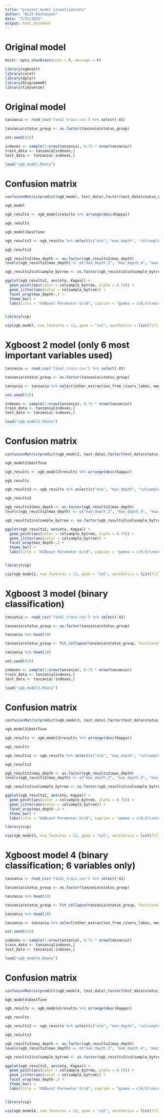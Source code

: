 ```yaml
---
title: "project model visualizations"
author: "Nick Kachanyuk"
date: "7/31/2021"
output: html_document
---
```


# Original model 

```r
knitr::opts_chunk$set(echo = F, message = F)
```

```r
library(xgboost)
library(caret)
library(dplyr)
library(DiagrammeR)
library(tidyverse)
```

# Original model

```r
tanzania <- read_csv('final_train.csv') %>% select(-X1)

tanzania$status_group <- as.factor(tanzania$status_group)
```

```r
set.seed(510)

indexes <- sample(1:nrow(tanzania), 0.75 * nrow(tanzania))
train_data <- tanzania[indexes,]
test_data <- tanzania[-indexes,]
```

```r
load("xgb_model.Rdata")
```

# Confusion matrix

```r
confusionMatrix(predict(xgb_model, test_data),factor(test_data$status_group))
```

```r
xgb_model
```

```r
xgb_results <- xgb_model$results %>% arrange(desc(Kappa))

xgb_results
```

```r
xgb_model$bestTune
```

```r
xgb_results2 <- xgb_results %>% select(c("eta", "max_depth", "colsample_bytree", "min_child_weight", "Kappa"))

xgb_results2
```

```r
xgb_results2$max_depth <- as.factor(xgb_results2$max_depth)
levels(xgb_results2$max_depth) <- c("max_depth_2", "max_depth_4", "max_depth_6", "max_depth_8")

xgb_results2$colsample_bytree <- as.factor(xgb_results2$colsample_bytree)

ggplot(xgb_results2, aes(eta, Kappa)) + 
  geom_point(aes(color = colsample_bytree, alpha = 0.75)) +
  geom_jitter(aes(color = colsample_bytree)) + 
  facet_wrap(max_depth~.) + 
  theme_bw() + 
  labs(title = "XGBoost Parameter Grid", caption = "gamma = c(0,5)\nmin_child_weight = 5") 
  
```

```r
library(vip)

vip(xgb_model, num_features = 12, geom = "col", aesthetics = list(fill = "bisque1", size = 0.5, color = "mistyrose3")) + theme_bw()
```

# Xgboost 2 model (only 6 most important variables used)

```r
tanzania <- read_csv('final_train.csv') %>% select(-X1)

tanzania$status_group <- as.factor(tanzania$status_group)
```

```r
tanzania <- tanzania %>% select(other_extraction_from_rivers_lakes, med_lg_SE_region, small_med_NW_regions, handpump_groundwater_shallow_wells, amount_tsh, well_strain, status_group)
```

```r
set.seed(510)

indexes <- sample(1:nrow(tanzania), 0.75 * nrow(tanzania))
train_data <- tanzania[indexes,]
test_data <- tanzania[-indexes,]
```

```r
load("xgb_model2.Rdata")
```

# Confusion matrix

```r
confusionMatrix(predict(xgb_model2, test_data),factor(test_data$status_group))
```

```r
xgb_model2$bestTune
```

```r
xgb_results <- xgb_model2$results %>% arrange(desc(Kappa))

xgb_results
```

```r
xgb_results2 <- xgb_results %>% select(c("eta", "max_depth", "colsample_bytree", "min_child_weight", "Kappa"))

xgb_results2
```

```r
xgb_results2$max_depth <- as.factor(xgb_results2$max_depth)
levels(xgb_results2$max_depth) <- c("max_depth_2", "max_depth_4", "max_depth_6", "max_depth_8")

xgb_results2$colsample_bytree <- as.factor(xgb_results2$colsample_bytree)

ggplot(xgb_results2, aes(eta, Kappa)) + 
  geom_point(aes(color = colsample_bytree, alpha = 0.75)) +
  geom_jitter(aes(color = colsample_bytree)) + 
  facet_wrap(max_depth~.) + 
  theme_bw() + 
  labs(title = "XGBoost Parameter Grid", caption = "gamma = c(0,5)\nmin_child_weight = 5") 
  
```

```r
library(vip)

vip(xgb_model2, num_features = 12, geom = "col", aesthetics = list(fill = "bisque1", size = 0.5, color = "mistyrose3")) + theme_bw()
```

# Xgboost 3 model (binary classification)

```r
tanzania <- read_csv('final_train.csv') %>% select(-X1)

tanzania$status_group <- as.factor(tanzania$status_group)

tanzania %>% head(20)
```

```r
tanzania$status_group <- fct_collapse(tanzania$status_group, functional = c("functional"),  needs_attention = c("functional needs repair", "non functional"))

tanzania %>% head(20) 
```

```r
set.seed(510)

indexes <- sample(1:nrow(tanzania), 0.75 * nrow(tanzania))
train_data <- tanzania[indexes,]
test_data <- tanzania[-indexes,]
```

```r
load("xgb_model3.Rdata")
```

# Confusion matrix

```r
confusionMatrix(predict(xgb_model3, test_data),factor(test_data$status_group))
```

```r
xgb_model3$bestTune
```

```r
xgb_results <- xgb_model3$results %>% arrange(desc(Kappa))

xgb_results
```

```r
xgb_results2 <- xgb_results %>% select(c("eta", "max_depth", "colsample_bytree", "min_child_weight", "Kappa"))

xgb_results2
```

```r
xgb_results2$max_depth <- as.factor(xgb_results2$max_depth)
levels(xgb_results2$max_depth) <- c("max_depth_2", "max_depth_4", "max_depth_6", "max_depth_8")

xgb_results2$colsample_bytree <- as.factor(xgb_results2$colsample_bytree)

ggplot(xgb_results2, aes(eta, Kappa)) + 
  geom_point(aes(color = colsample_bytree, alpha = 0.75)) +
  geom_jitter(aes(color = colsample_bytree)) + 
  facet_wrap(max_depth~.) + 
  theme_bw() + 
  labs(title = "XGBoost Parameter Grid", caption = "gamma = c(0,5)\nmin_child_weight = 5") 
```

```r
library(vip)

vip(xgb_model3, num_features = 12, geom = "col", aesthetics = list(fill = "bisque1", size = 0.5, color = "mistyrose3")) + theme_bw()
```


# Xgboost model 4 (binary classification; 6 variables only)

```r
tanzania <- read_csv('final_train.csv') %>% select(-X1)

tanzania$status_group <- as.factor(tanzania$status_group)

tanzania %>% head(20)
```

```r
tanzania$status_group <- fct_collapse(tanzania$status_group, functional = c("functional"),  needs_attention = c("functional needs repair", "non functional"))

tanzania %>% head(20) 
```

```r
tanzania <- tanzania %>% select(other_extraction_from_rivers_lakes, med_lg_SE_region, small_med_NW_regions, handpump_groundwater_shallow_wells, amount_tsh, well_strain, status_group)
```

```r
set.seed(510)

indexes <- sample(1:nrow(tanzania), 0.75 * nrow(tanzania))
train_data <- tanzania[indexes,]
test_data <- tanzania[-indexes,]
```

```r
load("xgb_model4.Rdata")
```

# Confusion matrix

```r
confusionMatrix(predict(xgb_model4, test_data),factor(test_data$status_group))
```

```r
xgb_model4$bestTune
```

```r
xgb_results <- xgb_model4$results %>% arrange(desc(Kappa))

xgb_results
```

```r
xgb_results2 <- xgb_results %>% select(c("eta", "max_depth", "colsample_bytree", "min_child_weight", "Kappa"))

xgb_results2
```

```r
xgb_results2$max_depth <- as.factor(xgb_results2$max_depth)
levels(xgb_results2$max_depth) <- c("max_depth_2", "max_depth_4", "max_depth_6", "max_depth_8")

xgb_results2$colsample_bytree <- as.factor(xgb_results2$colsample_bytree)

ggplot(xgb_results2, aes(eta, Kappa)) + 
  geom_point(aes(color = colsample_bytree, alpha = 0.75)) +
  geom_jitter(aes(color = colsample_bytree)) + 
  facet_wrap(max_depth~.) + 
  theme_bw() + 
  labs(title = "XGBoost Parameter Grid", caption = "gamma = c(0,5)\nmin_child_weight = 5") 
  
```

```r
library(vip)

vip(xgb_model4, num_features = 12, geom = "col", aesthetics = list(fill = "bisque1", size = 0.5, color = "mistyrose3")) + theme_bw()
```
